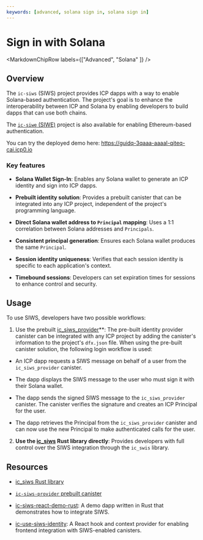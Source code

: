 ```yaml
---
keywords: [advanced, solana sign in, solana sign in]
---
```



# Sign in with Solana

<MarkdownChipRow labels={["Advanced", "Solana" ]} />

## Overview

The `ic-siws` (SIWS) project provides ICP dapps with a way to enable Solana-based authentication. The project's goal is to enhance the interoperability between ICP and Solana by enabling developers to build dapps that can use both chains.

The [`ic-siwe` (SIWE)](siwe.mdx) project is also available for enabling Ethereum-based authentication.

You can try the deployed demo here: https://guidq-3qaaa-aaaal-qiteq-cai.icp0.io

### Key features

- **Solana Wallet Sign-In**: Enables any Solana wallet to generate an ICP identity and sign into ICP dapps.

- **Prebuilt identity solution**: Provides a prebuilt canister that can be integrated into any ICP project, independent of the project's programming language.

- **Direct Solana wallet address to `Principal` mapping**: Uses a 1:1 correlation between Solana addresses and `Principals`.

- **Consistent principal generation**: Ensures each Solana wallet produces the same `Principal`.

- **Session identity uniqueness**: Verifies that each session identity is specific to each application's context.

- **Timebound sessions**: Developers can set expiration times for sessions to enhance control and security.


## Usage

To use SIWS, developers have two possible workflows:

1. Use the prebuilt [ic_siws_provider](https://github.com/kristoferlund/ic-siws/tree/main/packages/ic_siws_provider)**: The pre-built identity provider canister can be integrated with any ICP project by adding the canister's information to the project's `dfx.json` file. When using the pre-built canister solution, the following login workflow is used:

- An ICP dapp requests a SIWS message on behalf of a user from the `ic_siws_provider` canister.

- The dapp displays the SIWS message to the user who must sign it with their Solana wallet.

- The dapp sends the signed SIWS message to the `ic_siws_provider` canister. The canister verifies the signature and creates an ICP Principal for the user.

- The dapp retrieves the Principal from the `ic_siws_provider` canister and can now use the new Principal to make authenticated calls for the user.

2. **Use the [ic_siws](https://crates.io/crates/ic_siws) Rust library directly**: Provides developers with full control over the SIWS integration through the `ic_swis` library.

## Resources

- [ic_siws Rust library](https://github.com/kristoferlund/ic-siws/tree/main/packages/ic_siws)

- [`ic-siws-provider` prebuilt canister](https://github.com/kristoferlund/ic-siws/tree/main/packages/ic_siws_provider)

- [ic-siws-react-demo-rust](https://github.com/kristoferlund/ic-siws-react-demo-rust): A demo dapp written in Rust that demonstrates how to integrate SIWS.

- [ic-use-siws-identity](https://github.com/kristoferlund/ic-siws/tree/main/packages/ic-use-siws-identity): A React hook and context provider for enabling frontend integration with SIWS-enabled canisters.
